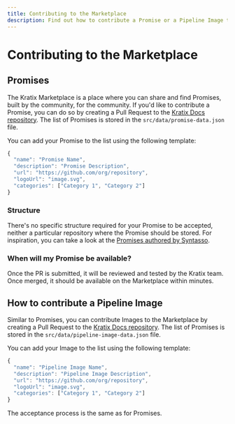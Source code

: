 ```yaml
---
title: Contributing to the Marketplace
description: Find out how to contribute a Promise or a Pipeline Image to Kratix Marketplace
---
```


# Contributing to the Marketplace
## Promises

The Kratix Marketplace is a place where you can share and find Promises, built
by the community, for the community. If you'd like to contribute a Promise, you
can do so by creating a Pull Request to the [Kratix
Docs repository](https://github.com/syntasso/kratix-docs). The list of Promises
is stored in the `src/data/promise-data.json` file.

You can add your Promise to the list using the following template:

```typescript
{
  "name": "Promise Name",
  "description": "Promise Description",
  "url": "https://github.com/org/repository",
  "logoUrl": "image.svg",
  "categories": ["Category 1", "Category 2"]
}
```

### Structure

There's no specific structure required for your Promise to be accepted, neither a
particular repository where the Promise should be stored. For inspiration, you can take
a look at the [Promises authored by Syntasso](https://github.com/syntasso/kratix-marketplace).

### When will my Promise be available?

Once the PR is submitted, it will be reviewed and tested by the Kratix team. Once merged,
it should be available on the Marketplace within minutes.

## How to contribute a Pipeline Image

Similar to Promises, you can contribute Images to the Marketplace by creating a Pull
Request to the [Kratix Docs repository](https://github.com/syntasso/kratix-docs). The
list of Promises is stored in the `src/data/pipeline-image-data.json` file.

You can add your Image to the list using the following template:

```typescript
{
  "name": "Pipeline Image Name",
  "description": "Pipeline Image Description",
  "url": "https://github.com/org/repository",
  "logoUrl": "image.svg",
  "categories": ["Category 1", "Category 2"]
}
```

The acceptance process is the same as for Promises.
